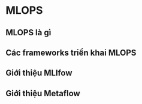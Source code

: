 # MLOPS

## MLOPS là gì

## Các frameworks triển khai MLOPS

## Giới thiệu MLlfow
## Giới thiệu Metaflow